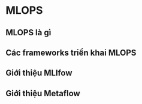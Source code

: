 # MLOPS

## MLOPS là gì

## Các frameworks triển khai MLOPS

## Giới thiệu MLlfow
## Giới thiệu Metaflow